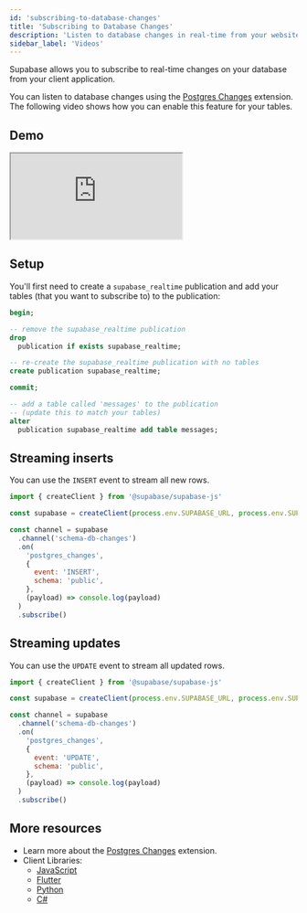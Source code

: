 ```yaml
---
id: 'subscribing-to-database-changes'
title: 'Subscribing to Database Changes'
description: 'Listen to database changes in real-time from your website or application.'
sidebar_label: 'Videos'
---
```


Supabase allows you to subscribe to real-time changes on your database from your client application.

You can listen to database changes using the [Postgres Changes](/docs/guides/realtime/postgres-changes) extension.
The following video shows how you can enable this feature for your tables.

## Demo

<div className="video-container">
  <iframe
    src="https://www.youtube-nocookie.com/embed/2rUjcmgZDwQ"
    frameBorder="1"
    allow="accelerometer; autoplay; clipboard-write; encrypted-media; gyroscope; picture-in-picture"
    allowFullScreen
  ></iframe>
</div>

## Setup

You'll first need to create a `supabase_realtime` publication and add your tables (that you want to subscribe to) to the publication:

```sql
begin;

-- remove the supabase_realtime publication
drop
  publication if exists supabase_realtime;

-- re-create the supabase_realtime publication with no tables
create publication supabase_realtime;

commit;

-- add a table called 'messages' to the publication
-- (update this to match your tables)
alter
  publication supabase_realtime add table messages;
```

## Streaming inserts

You can use the `INSERT` event to stream all new rows.

```js
import { createClient } from '@supabase/supabase-js'

const supabase = createClient(process.env.SUPABASE_URL, process.env.SUPABASE_KEY)

const channel = supabase
  .channel('schema-db-changes')
  .on(
    'postgres_changes',
    {
      event: 'INSERT',
      schema: 'public',
    },
    (payload) => console.log(payload)
  )
  .subscribe()
```

## Streaming updates

You can use the `UPDATE` event to stream all updated rows.

```js
import { createClient } from '@supabase/supabase-js'

const supabase = createClient(process.env.SUPABASE_URL, process.env.SUPABASE_KEY)

const channel = supabase
  .channel('schema-db-changes')
  .on(
    'postgres_changes',
    {
      event: 'UPDATE',
      schema: 'public',
    },
    (payload) => console.log(payload)
  )
  .subscribe()
```

## More resources

- Learn more about the [Postgres Changes](/docs/guides/realtime/postgres-changes) extension.
- Client Libraries:
  - [JavaScript](/docs/reference/javascript/subscribe)
  - [Flutter](/docs/reference/dart/stream)
  - [Python](/docs/reference/python/subscribe)
  - [C#](/docs/reference/csharp/subscribe)
